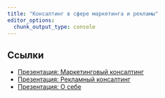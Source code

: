 ```yaml
---
title: "Консалтинг в сфере маркетинга и рекламы"
editor_options: 
  chunk_output_type: console
---
```


## Ссылки

* [Презентация: Маркетинговый консалтинг](/pres/mark_consulting.qmd)
* [Презентация: Рекламный консалтинг]()
* [Презентация: О себе]()


